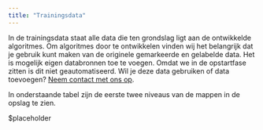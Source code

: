 ```yaml
---
title: "Trainingsdata"
---
```


In de trainingsdata staat alle data die ten grondslag ligt aan de ontwikkelde algoritmes. Om algoritmes door te ontwikkelen vinden wij het belangrijk dat je gebruik kunt maken van de originele gemarkeerde en gelabelde data. Het is mogelijk eigen databronnen toe te voegen. Omdat we in de opstartfase zitten is dit niet geautomatiseerd. Wil je deze data gebruiken of data toevoegen? [Neem contact met ons op](contact.qmd).

In onderstaande tabel zijn de eerste twee niveaus van de mappen in de opslag te zien.

$placeholder
